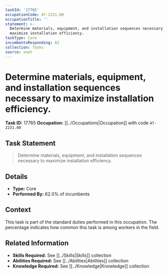 ```yaml
---
taskId: '17765'
occupationCode: 47-2231.00
occupationTitle: ''
statement: >-
  Determine materials, equipment, and installation sequences necessary to
  maximize installation efficiency.
taskType: Core
incumbentsResponding: 62
collection: Tasks
source: onet
---
```

# Determine materials, equipment, and installation sequences necessary to maximize installation efficiency.

**Task ID:** 17765
**Occupation:** [[../Occupations|Occupation]] with code `47-2231.00`

## Task Statement

> Determine materials, equipment, and installation sequences necessary to maximize installation efficiency.

## Details

- **Type:** Core
- **Performed By:** 62.0% of incumbents

## Context

This task is part of the standard duties performed in this occupation. The percentage indicates how common this task is among workers in the field.

## Related Information

- **Skills Required:** See [[../Skills|Skills]] collection
- **Abilities Required:** See [[../Abilities|Abilities]] collection
- **Knowledge Required:** See [[../Knowledge|Knowledge]] collection
